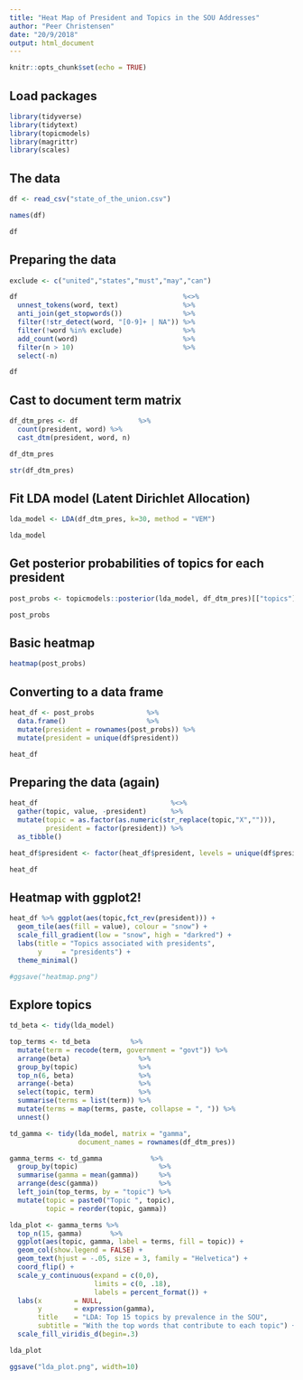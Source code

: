 ```yaml
---
title: "Heat Map of President and Topics in the SOU Addresses"
author: "Peer Christensen"
date: "20/9/2018"
output: html_document
---
```


```r
knitr::opts_chunk$set(echo = TRUE)
```

## Load packages

```r
library(tidyverse)
library(tidytext)
library(topicmodels)
library(magrittr)
library(scales)
```

## The data

```r
df <- read_csv("state_of_the_union.csv")

names(df)

df
```

## Preparing the data

```r
exclude <- c("united","states","must","may","can")

df                                         %<>%
  unnest_tokens(word, text)                %>%
  anti_join(get_stopwords())               %>%
  filter(!str_detect(word, "[0-9]+ | NA")) %>%
  filter(!word %in% exclude)               %>%
  add_count(word)                          %>%
  filter(n > 10)                           %>%
  select(-n)

df
```

## Cast to document term matrix

```r
df_dtm_pres <- df               %>%
  count(president, word) %>%
  cast_dtm(president, word, n)

df_dtm_pres

str(df_dtm_pres)
```

## Fit LDA model (Latent Dirichlet Allocation)

```r
lda_model <- LDA(df_dtm_pres, k=30, method = "VEM")

lda_model
```

## Get posterior probabilities of topics for each president

```r
post_probs <- topicmodels::posterior(lda_model, df_dtm_pres)[["topics"]]

post_probs
```


## Basic heatmap

```r
heatmap(post_probs)
```

## Converting to a data frame

```r
heat_df <- post_probs             %>% 
  data.frame()                    %>%
  mutate(president = rownames(post_probs)) %>%
  mutate(president = unique(df$president))

heat_df
```

## Preparing the data (again)

```r
heat_df                                 %<>% 
  gather(topic, value, -president)      %>%
  mutate(topic = as.factor(as.numeric(str_replace(topic,"X",""))),
         president = factor(president)) %>%
  as_tibble()

heat_df$president <- factor(heat_df$president, levels = unique(df$president))

heat_df
```

## Heatmap with ggplot2!

```r
heat_df %>% ggplot(aes(topic,fct_rev(president))) + 
  geom_tile(aes(fill = value), colour = "snow") + 
  scale_fill_gradient(low = "snow", high = "darkred") +
  labs(title = "Topics associated with presidents",
       y     = "presidents") +
  theme_minimal()

#ggsave("heatmap.png")
```

## Explore topics

```r
td_beta <- tidy(lda_model)

top_terms <- td_beta          %>%
  mutate(term = recode(term, government = "govt")) %>%
  arrange(beta)                 %>%
  group_by(topic)               %>%
  top_n(6, beta)                %>%
  arrange(-beta)                %>%
  select(topic, term)           %>%
  summarise(terms = list(term)) %>%
  mutate(terms = map(terms, paste, collapse = ", ")) %>% 
  unnest()

td_gamma <- tidy(lda_model, matrix = "gamma",
                 document_names = rownames(df_dtm_pres))

gamma_terms <- td_gamma            %>%
  group_by(topic)                    %>%
  summarise(gamma = mean(gamma))     %>%
  arrange(desc(gamma))               %>%
  left_join(top_terms, by = "topic") %>%
  mutate(topic = paste0("Topic ", topic),
         topic = reorder(topic, gamma))

lda_plot <- gamma_terms %>%
  top_n(15, gamma)       %>%
  ggplot(aes(topic, gamma, label = terms, fill = topic)) +
  geom_col(show.legend = FALSE) +
  geom_text(hjust = -.05, size = 3, family = "Helvetica") +
  coord_flip() +
  scale_y_continuous(expand = c(0,0),
                     limits = c(0, .18),
                     labels = percent_format()) +
  labs(x        = NULL, 
       y        = expression(gamma),
       title    = "LDA: Top 15 topics by prevalence in the SOU",
       subtitle = "With the top words that contribute to each topic") +
  scale_fill_viridis_d(begin=.3)

lda_plot 

ggsave("lda_plot.png", width=10)
```
